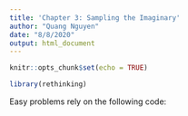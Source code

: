 ```yaml
---
title: 'Chapter 3: Sampling the Imaginary'
author: "Quang Nguyen"
date: "8/8/2020"
output: html_document
---
```


```r
knitr::opts_chunk$set(echo = TRUE)
```

```r
library(rethinking)
```

Easy problems rely on the following code: 
```r

```